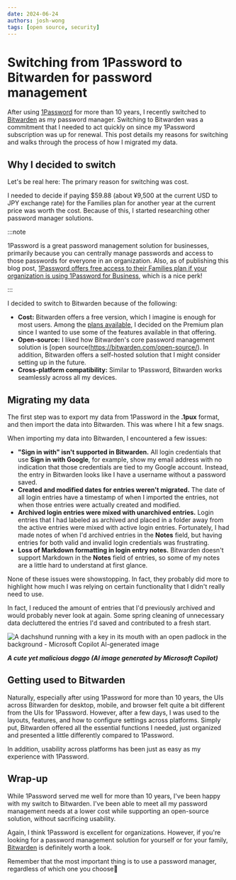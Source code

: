 ```yaml
---
date: 2024-06-24
authors: josh-wong
tags: [open source, security]
---
```


# Switching from 1Password to Bitwarden for password management

After using [1Password](https://1password.com/) for more than 10 years, I recently switched to [Bitwarden](https://bitwarden.com/) as my password manager. Switching to Bitwarden was a commitment that I needed to act quickly on since my 1Password subscription was up for renewal. This post details my reasons for switching and walks through the process of how I migrated my data.

<!-- truncate -->

## Why I decided to switch

Let's be real here: The primary reason for switching was cost.

I needed to decide if paying $59.88 (about ¥9,500 at the current USD to JPY exchange rate) for the Families plan for another year at the current price was worth the cost. Because of this, I started researching other password manager solutions.

:::note

1Password is a great password management solution for businesses, primarily because you can centrally manage passwords and access to those passwords for everyone in an organization. Also, as of publishing this blog post, [1Password offers free access to their Families plan if your organization is using 1Password for Business](https://support.1password.com/link-family/), which is a nice perk!

:::

I decided to switch to Bitwarden because of the following:

- **Cost:** Bitwarden offers a free version, which I imagine is enough for most users. Among the [plans available](https://bitwarden.com/pricing/), I decided on the Premium plan since I wanted to use some of the features available in that offering. 
- **Open-source:** I liked how Bitwarden's core password management solution is [open source(https://bitwarden.com/open-source/). In addition, Bitwarden offers a self-hosted solution that I might consider setting up in the future.
- **Cross-platform compatibility:** Similar to 1Password, Bitwarden works seamlessly across all my devices.

## Migrating my data

The first step was to export my data from 1Password in the **.1pux** format, and then import the data into Bitwarden. This was where I hit a few snags.

When importing my data into Bitwarden, I encountered a few issues:

- **"Sign in with" isn't supported in Bitwarden.** All login credentials that use **Sign in with Google**, for example, show my email address with no indication that those credentials are tied to my Google account. Instead, the entry in Bitwarden looks like I have a username without a password saved.
- **Created and modified dates for entries weren't migrated.** The date of all login entries have a timestamp of when I imported the entries, not when those entries were actually created and modified.
- **Archived login entries were mixed with unarchived entries.** Login entries that I had labeled as archived and placed in a folder away from the active entries were mixed with active login entries. Fortunately, I had made notes of when I'd archived entries in the **Notes** field, but having entries for both valid and invalid login credentials was frustrating.
- **Loss of Markdown formatting in login entry notes.** Bitwarden doesn't support Markdown in the **Notes** field of entries, so some of my notes are a little hard to understand at first glance.

None of these issues were showstopping. In fact, they probably did more to highlight how much I was relying on certain functionality that I didn't really need to use.

In fact, I reduced the amount of entries that I'd previously archived and would probably never look at again. Some spring cleaning of unnecessary data decluttered the entries I'd saved and contributed to a fresh start.

![A dachshund running with a key in its mouth with an open padlock in the background - Microsoft Copilot AI-generated image](assets/images/2024-06-23-a-dachshund-running-with-a-key-in-its-mouth-with-an-open-padlock-in-the-background---microsoft-copilot-ai-generated-image.jpg)

***A cute yet malicious doggo (AI image generated by Microsoft Copilot)***

## Getting used to Bitwarden

Naturally, especially after using 1Password for more than 10 years, the UIs across Bitwarden for desktop, mobile, and browser felt quite a bit different from the UIs for 1Password. However, after a few days, I was used to the layouts, features, and how to configure settings across platforms. Simply put, Bitwarden offered all the essential functions I needed, just organized and presented a little differently compared to 1Password.

In addition, usability across platforms has been just as easy as my experience with 1Password.

## Wrap-up

While 1Password served me well for more than 10 years, I've been happy with my switch to Bitwarden. I've been able to meet all my password management needs at a lower cost while supporting an open-source solution, without sacrificing usability.

Again, I think 1Password is excellent for organizations. However, if you're looking for a password management solution for yourself or for your family, [Bitwarden](https://bitwarden.com/) is definitely worth a look.

Remember that the most important thing is to use a password manager, regardless of which one you choose🔐
